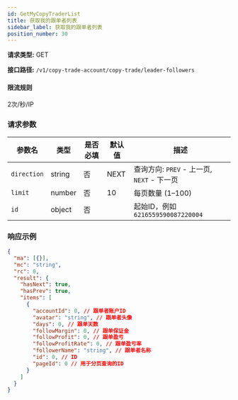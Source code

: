 ```yaml
---
id: GetMyCopyTraderList
title: 获取我的跟单者列表
sidebar_label: 获取我的跟单者列表
position_number: 30
---
```


**请求类型:** GET

**接口路径:** `/v1/copy-trade-account/copy-trade/leader-followers`

#### 限流规则

2次/秒/IP

### 请求参数

| 参数名 | 类型 | 是否必填 | 默认值 | 描述 |
| --- | --- | --- | --- | --- |
| `direction` | string | 否 | NEXT | 查询方向: `PREV` - 上一页, `NEXT` - 下一页 |
| `limit` | number | 否 | 10 | 每页数量 (1–100) |
| `id` | object | 否 |  | 起始ID，例如 `6216559590087220004` |

### 响应示例

```json title="响应"
{
  "ma": [{}],
  "mc": "string",
  "rc": 0,
  "result": {
    "hasNext": true,
    "hasPrev": true,
    "items": [
      {
        "accountId": 0, // 跟单者账户ID
        "avatar": "string", // 跟单者头像
        "days": 0, // 跟单天数
        "followMargin": 0, // 跟单保证金
        "followProfit": 0, // 跟单盈亏
        "followProfitRate": 0, // 跟单盈亏率
        "followerName": "string", // 跟单者名称
        "id": 0, // ID
        "pageId": 0 // 用于分页查询的ID
      }
    ]
  }
}
```
